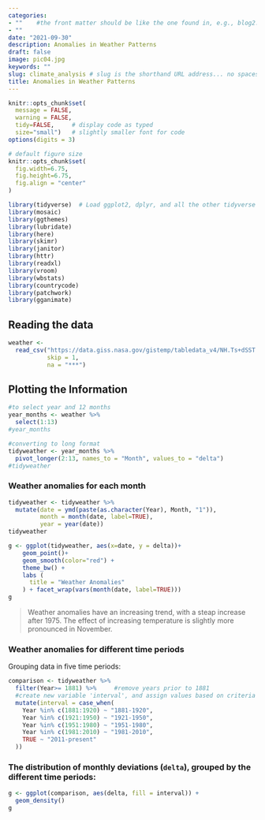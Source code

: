 ```yaml
---
categories:  
- ""    #the front matter should be like the one found in, e.g., blog2.md. It cannot be like the normal Rmd we used
- ""
date: "2021-09-30"
description: Anomalies in Weather Patterns 
draft: false
image: pic04.jpg 
keywords: ""
slug: climate_analysis # slug is the shorthand URL address... no spaces plz
title: Anomalies in Weather Patterns
---
```


```r
knitr::opts_chunk$set(
  message = FALSE, 
  warning = FALSE, 
  tidy=FALSE,     # display code as typed
  size="small")   # slightly smaller font for code
options(digits = 3)

# default figure size
knitr::opts_chunk$set(
  fig.width=6.75, 
  fig.height=6.75,
  fig.align = "center"
)
```

```r
library(tidyverse)  # Load ggplot2, dplyr, and all the other tidyverse packages
library(mosaic)
library(ggthemes)
library(lubridate)
library(here)
library(skimr)
library(janitor)
library(httr)
library(readxl)
library(vroom)
library(wbstats)
library(countrycode)
library(patchwork)
library(gganimate)
```

## Reading the data

```r
weather <- 
  read_csv("https://data.giss.nasa.gov/gistemp/tabledata_v4/NH.Ts+dSST.csv", 
           skip = 1, 
           na = "***")
```

## Plotting the Information

```r
#to select year and 12 months
year_months <- weather %>%
  select(1:13)
#year_months

#converting to long format
tidyweather <- year_months %>%
  pivot_longer(2:13, names_to = "Month", values_to = "delta")
#tidyweather
```

### Weather anomalies for each month

```r

tidyweather <- tidyweather %>%
  mutate(date = ymd(paste(as.character(Year), Month, "1")),
         month = month(date, label=TRUE),
         year = year(date))
tidyweather

g <- ggplot(tidyweather, aes(x=date, y = delta))+
    geom_point()+
    geom_smooth(color="red") +
    theme_bw() +
    labs (
      title = "Weather Anomalies"
    ) + facet_wrap(vars(month(date, label=TRUE)))
g
```

> Weather anomalies have an increasing trend, with a steap increase after 1975. The effect of increasing temperature is slightly more pronounced in November. 

### Weather anomalies for different time periods

Grouping data in five time periods: 

```r
comparison <- tidyweather %>% 
  filter(Year>= 1881) %>%     #remove years prior to 1881
  #create new variable 'interval', and assign values based on criteria below:
  mutate(interval = case_when(
    Year %in% c(1881:1920) ~ "1881-1920",
    Year %in% c(1921:1950) ~ "1921-1950",
    Year %in% c(1951:1980) ~ "1951-1980",
    Year %in% c(1981:2010) ~ "1981-2010",
    TRUE ~ "2011-present"
  ))
```

### The distribution of monthly deviations (`delta`), grouped by the different time periods: 

```r
g <- ggplot(comparison, aes(delta, fill = interval)) + 
  geom_density()
g
```
